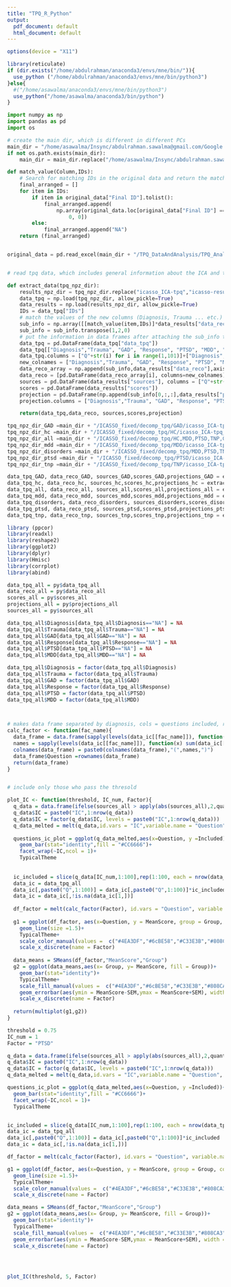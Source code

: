 ```yaml
---
title: "TPQ_R_Python"
output:
  pdf_document: default
  html_document: default
---
```


```r
options(device = "X11")

library(reticulate)
if (dir.exists("/home/abdulrahman/anaconda3/envs/mne/bin/")){
  use_python ("/home/abdulrahman/anaconda3/envs/mne/bin/python3")
}else{
  #("/home/asawalma/anaconda3/envs/mne/bin/python3")
  use_python("/home/asawalma/anaconda3/bin/python")
}

```

```python

import numpy as np
import pandas as pd
import os

# create the main dir, which is different in different PCs
main_dir = "/home/asawalma/Insync/abdulrahman.sawalma@gmail.com/Google Drive/PhD/Data/Palestine"
if not os.path.exists(main_dir):
    main_dir = main_dir.replace("/home/asawalma/Insync/abdulrahman.sawalma@gmail.com/Google Drive","/home/abdulrahman/abdulrahman.sawalma@gmail.com")

def match_value(Column,IDs):
    # Search for matching IDs in the original data and return the matched information of the column "Column"
    final_arranged = []
    for item in IDs:
        if item in original_data["Final ID"].tolist():
            final_arranged.append(
                np.array(original_data.loc[original_data["Final ID"] == item, original_data.columns == Column])[
                    0, 0])
        else:
            final_arranged.append("NA")
    return (final_arranged)


original_data = pd.read_excel(main_dir + "/TPQ_DataAndAnalysis/TPQ_Analysis_All_25.11.2020_modified.xlsx")


# read tpq data, which includes general information about the ICA and the IDs

def extract_data(tpq_npz_dir):
    results_npz_dir = tpq_npz_dir.replace("icasso_ICA-tpq","icasso-results_ICA-tpq")
    data_tpq = np.load(tpq_npz_dir, allow_pickle=True)
    data_results = np.load(results_npz_dir, allow_pickle=True)
    IDs = data_tpq["IDs"]
    # match the values of the new columns (Diagnosis, Trauma ... etc.) with the IDs within the data
    sub_info = np.array([[match_value(item,IDs)]*data_results["data_reco"].shape[0] for item in ['Diagnosis', 'Trauma', 'GAD', 'Response', 'PTSD','MDD', 'Session', 'Final ID']])
    sub_info = sub_info.transpose(1,2,0)
    # put the information in data frames after attaching the sub_info to the beginning
    data_tpq = pd.DataFrame(data_tpq["data_tpq"])
    data_tpq[["Diagnosis","Trauma", "GAD", "Response", "PTSD", "MDD", "Session","ID"]] = sub_info[0]
    data_tpq.columns = ["Q"+str(i) for i in range(1,101)]+["Diagnosis","Trauma", "GAD", "Response", "PTSD", "MDD", "Session","ID"]
    new_colnames = ["Diagnosis","Trauma", "GAD", "Response", "PTSD", "MDD", "Session","ID"] + ["Q"+str(i) for i in range(1,101)]
    data_reco_array = np.append(sub_info,data_results["data_reco"],axis=2)
    data_reco = [pd.DataFrame(data_reco_array[i], columns=new_colnames) for i in range(len(data_reco_array))]
    sources = pd.DataFrame(data_results["sources"], columns = ["Q"+str(i) for i in range(1,101)])
    scores = pd.DataFrame(data_results["scores"])
    projection = pd.DataFrame(np.append(sub_info[0,:,:],data_results["projection"],axis=1))
    projection.columns = ["Diagnosis","Trauma", "GAD", "Response", "PTSD", "MDD", "Session","ID"] + ["IC" + str(i) for i in range(1, len(projection.columns) - 7)]

    return(data_tpq,data_reco, sources,scores,projection)

tpq_npz_dir_GAD =main_dir + "/ICASSO_fixed/decomp_tpq/GAD/icasso_ICA-tpq_GAD_nsamp30_n_comp13_n_iter100_dist0.30_MNEinfomax.npz"
tpq_npz_dir_hc =main_dir + "/ICASSO_fixed/decomp_tpq/HC/icasso_ICA-tpq_HC_nsamp1202_n_comp13_n_iter100_dist0.30_MNEinfomax.npz"
tpq_npz_dir_all =main_dir + "/ICASSO_fixed/decomp_tpq/HC,MDD,PTSD,TNP,GAD_infomax/icasso_ICA-tpq_HC,MDD,PTSD,TNP,GAD_nsamp1822_n_comp13_n_iter100_dist0.40_MNEinfomax.npz"
tpq_npz_dir_mdd =main_dir + "/ICASSO_fixed/decomp_tpq/MDD/icasso_ICA-tpq_MDD_nsamp455_n_comp13_n_iter100_dist0.30_MNEinfomax.npz"
tpq_npz_dir_disorders =main_dir + "/ICASSO_fixed/decomp_tpq/MDD,PTSD,TNP,GAD/icasso_ICA-tpq_MDD,PTSD,TNP,GAD_nsamp620_n_comp13_n_iter100_dist0.30_MNEinfomax.npz"
tpq_npz_dir_ptsd =main_dir + "/ICASSO_fixed/decomp_tpq/PTSD/icasso_ICA-tpq_PTSD_nsamp57_n_comp13_n_iter100_dist0.30_MNEinfomax.npz"
tpq_npz_dir_tnp =main_dir + "/ICASSO_fixed/decomp_tpq/TNP/icasso_ICA-tpq_TNP_nsamp78_n_comp13_n_iter100_dist0.30_MNEinfomax.npz"

data_tpq_GAD, data_reco_GAD, sources_GAD,scores_GAD,projections_GAD = extract_data(tpq_npz_dir = tpq_npz_dir_GAD)
data_tpq_hc, data_reco_hc, sources_hc,scores_hc,projections_hc = extract_data(tpq_npz_dir = tpq_npz_dir_hc)
data_tpq_all, data_reco_all, sources_all,scores_all,projections_all = extract_data(tpq_npz_dir = tpq_npz_dir_all)
data_tpq_mdd, data_reco_mdd, sources_mdd,scores_mdd,projections_mdd = extract_data(tpq_npz_dir = tpq_npz_dir_mdd)
data_tpq_disorders, data_reco_disorders, sources_disorders,scores_disorders,projections_disorders = extract_data(tpq_npz_dir = tpq_npz_dir_disorders)
data_tpq_ptsd, data_reco_ptsd, sources_ptsd,scores_ptsd,projections_ptsd = extract_data(tpq_npz_dir = tpq_npz_dir_ptsd)
data_tpq_tnp, data_reco_tnp, sources_tnp,scores_tnp,projections_tnp = extract_data(tpq_npz_dir = tpq_npz_dir_tnp)


```

```r
library (ppcor)
library(readxl)
library(reshape2)
library(ggplot2)
library(dplyr)
library(Hmisc)
library(corrplot)
library(abind)

data_tpq_all = py$data_tpq_all
data_reco_all = py$data_reco_all
scores_all = py$scores_all
projections_all = py$projections_all
sources_all = py$sources_all

data_tpq_all$Diagnosis[data_tpq_all$Diagnosis=="NA"] = NA
data_tpq_all$Trauma[data_tpq_all$Trauma=="NA"] = NA
data_tpq_all$GAD[data_tpq_all$GAD=="NA"] = NA
data_tpq_all$Response[data_tpq_all$Response=="NA"] = NA
data_tpq_all$PTSD[data_tpq_all$PTSD=="NA"] = NA
data_tpq_all$MDD[data_tpq_all$MDD=="NA"] = NA

data_tpq_all$Diagnosis = factor(data_tpq_all$Diagnosis)
data_tpq_all$Trauma = factor(data_tpq_all$Trauma)
data_tpq_all$GAD = factor(data_tpq_all$GAD)
data_tpq_all$Response = factor(data_tpq_all$Response)
data_tpq_all$PTSD = factor(data_tpq_all$PTSD)
data_tpq_all$MDD = factor(data_tpq_all$MDD)



# makes data frame separated by diagnosis, cols = questions included, rows = Diagnoses
calc_factor <- function(fac_name){
  data_frame = data.frame(sapply(levels(data_ic[[fac_name]]), function(x) apply(data_ic[data_ic[[fac_name]] == x,9:ncol(data_ic)],2,mean, na.rm = TRUE)))
  names = sapply(levels(data_ic[[fac_name]]), function(x) sum(data_ic[[fac_name]] == x, na.rm = TRUE))
  colnames(data_frame) = paste0(colnames(data_frame),"(",names,")")
  data_frame$Question =rownames(data_frame)
  return(data_frame)
}


# include only those who pass the thresold

plot_IC <- function(threshold, IC_num, Factor){
  q_data = data.frame(ifelse(sources_all > apply(abs(sources_all),2,quantile,threshold),1,NA))
  q_data$IC = paste0("IC",1:nrow(q_data))
  q_data$IC = factor(q_data$IC, levels = paste0("IC",1:nrow(q_data)))
  q_data_melted = melt(q_data,id.vars = "IC",variable.name = "Question", value.name = "Included")
  
  questions_ic_plot = ggplot(q_data_melted,aes(x=Question, y =Included))+
    geom_bar(stat="identity",fill = "#CC6666")+
    facet_wrap(~IC,ncol = 1)+
    TypicalTheme
  
  
  ic_included = slice(q_data[IC_num,1:100],rep(1:100, each = nrow(data_tpq_all)))
  data_ic = data_tpq_all
  data_ic[,paste0("Q",1:100)] = data_ic[,paste0("Q",1:100)]*ic_included
  data_ic = data_ic[,!is.na(data_ic[1,])]
  
  df_factor = melt(calc_factor(Factor), id.vars = "Question", variable.name = "Group", value.name = "MeanScore")
  
  g1 = ggplot(df_factor, aes(x=Question, y = MeanScore, group = Group, color = Group))+
    geom_line(size =1.5)+
    TypicalTheme+
    scale_color_manual(values =  c("#4EA3DF","#6cBE58","#C33E3B","#808CA3","#B9B0AB"))+
    scale_x_discrete(name = Factor)
  
  data_means = SMeans(df_factor,"MeanScore","Group")
  g2 = ggplot(data_means,aes(x= Group, y= MeanScore, fill = Group))+
    geom_bar(stat="identity")+
    TypicalTheme+
    scale_fill_manual(values =  c("#4EA3DF","#6cBE58","#C33E3B","#808CA3","#B9B0AB"))+
    geom_errorbar(aes(ymin = MeanScore-SEM,ymax = MeanScore+SEM), width = 0.15)+
    scale_x_discrete(name = Factor)
    
  return(multiplot(g1,g2))
}

threshold = 0.75
IC_num = 1
Factor = "PTSD"

q_data = data.frame(ifelse(sources_all > apply(abs(sources_all),2,quantile,threshold),1,NA))
q_data$IC = paste0("IC",1:nrow(q_data))
q_data$IC = factor(q_data$IC, levels = paste0("IC",1:nrow(q_data)))
q_data_melted = melt(q_data,id.vars = "IC",variable.name = "Question", value.name = "Included")

questions_ic_plot = ggplot(q_data_melted,aes(x=Question, y =Included))+
  geom_bar(stat="identity",fill = "#CC6666")+
  facet_wrap(~IC,ncol = 1)+
  TypicalTheme


ic_included = slice(q_data[IC_num,1:100],rep(1:100, each = nrow(data_tpq_all)))
data_ic = data_tpq_all
data_ic[,paste0("Q",1:100)] = data_ic[,paste0("Q",1:100)]*ic_included
data_ic = data_ic[,!is.na(data_ic[1,])]

df_factor = melt(calc_factor(Factor), id.vars = "Question", variable.name = "Group", value.name = "MeanScore")

g1 = ggplot(df_factor, aes(x=Question, y = MeanScore, group = Group, color = Group))+
  geom_line(size =1.5)+
  TypicalTheme+
  scale_color_manual(values =  c("#4EA3DF","#6cBE58","#C33E3B","#808CA3","#B9B0AB"))+
  scale_x_discrete(name = Factor)

data_means = SMeans(df_factor,"MeanScore","Group")
g2 = ggplot(data_means,aes(x= Group, y= MeanScore, fill = Group))+
  geom_bar(stat="identity")+
  TypicalTheme+
  scale_fill_manual(values =  c("#4EA3DF","#6cBE58","#C33E3B","#808CA3","#B9B0AB"))+
  geom_errorbar(aes(ymin = MeanScore-SEM,ymax = MeanScore+SEM), width = 0.15)+
  scale_x_discrete(name = Factor)
  



plot_IC(threshold, 5, Factor)
```
